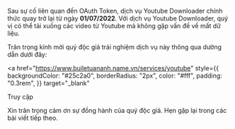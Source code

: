 Sau sự cố liên quan đến OAuth Token, dịch vụ Youtube Downloader chính thức quay trở lại từ ngày **01/07/2022**.
Với dịch vụ Youtube Downloader, quý vị có thể tải xuống các video từ Youtube mà không gặp vấn đề về mất dữ liệu.

Trân trọng kính mời quý độc giả trải nghiệm dịch vụ này thông qua dường dẫn dưới đây:

<a
  href="https://www.builetuananh.name.vn/services/youtube"
  style={{
    backgroundColor: "#25c2a0",
    borderRadius: "2px",
    color: "#fff",
    padding: "0.3rem",
  }}
  target="_blank"
>
  Truy cập
</a>

Xin trân trọng cảm ơn sự đồng hành của quý độc giả. Hẹn gặp lại trong các bài viết tiếp theo.
